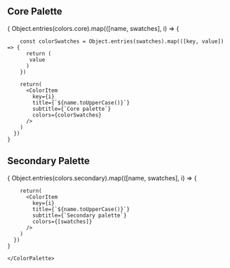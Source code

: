 




<Meta title="Design Tokens/Colors"  />

## Core Palette

  <ColorPalette>
    {
      Object.entries(colors.core).map(([name, swatches], i) => {

        const colorSwatches = Object.entries(swatches).map(([key, value]) => {
          return (
           value
          )
        })

        return(
          <ColorItem
            key={i}
            title={`${name.toUpperCase()}`}
            subtitle={`Core palette`}
            colors={colorSwatches}
          />
        )
      })
    }

</ColorPalette>

## Secondary Palette

  <ColorPalette>
    {
      Object.entries(colors.secondary).map(([name, swatches], i) => {



        return(
          <ColorItem
            key={i}
            title={`${name.toUpperCase()}`}
            subtitle={`Secondary palette`}
            colors={[swatches]}
          />
        )
      })
    }

    </ColorPalette>
